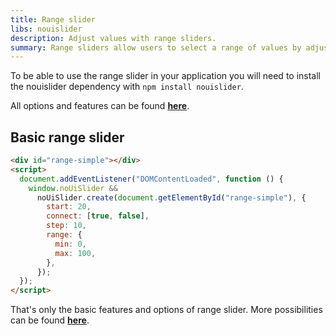 ```yaml
---
title: Range slider
libs: nouislider
description: Adjust values with range sliders.
summary: Range sliders allow users to select a range of values by adjusting two handles along a track, providing an intuitive and space-efficient input method.
---
```


To be able to use the range slider in your application you will need to install the nouislider dependency with `npm install nouislider`.

All options and features can be found [**here**](https://refreshless.com/nouislider/).

## Basic range slider

```html example centered vendors libs="nouislider" columns={1}
<div id="range-simple"></div>
<script>
  document.addEventListener("DOMContentLoaded", function () {
    window.noUiSlider &&
      noUiSlider.create(document.getElementById("range-simple"), {
        start: 20,
        connect: [true, false],
        step: 10,
        range: {
          min: 0,
          max: 100,
        },
      });
  });
</script>
```

That's only the basic features and options of range slider. More possibilities can be found [**here**](https://refreshless.com/nouislider/).
